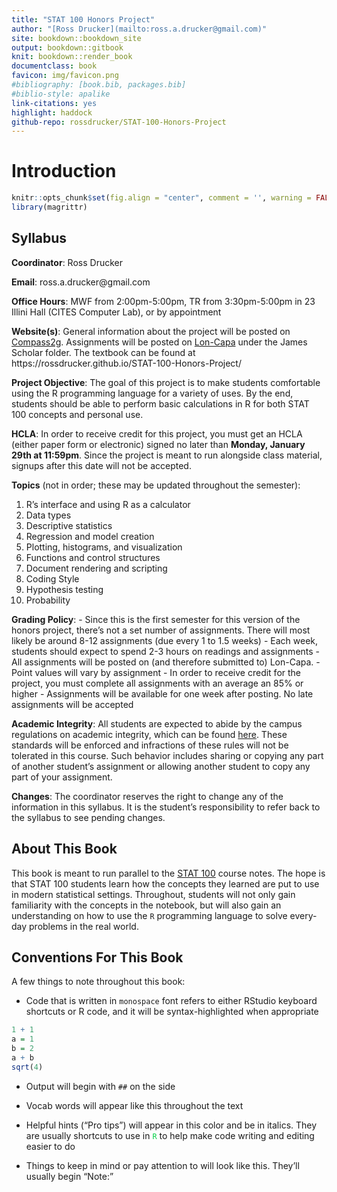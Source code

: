 ```yaml
---
title: "STAT 100 Honors Project"
author: "[Ross Drucker](mailto:ross.a.drucker@gmail.com)"
site: bookdown::bookdown_site
output: bookdown::gitbook
knit: bookdown::render_book
documentclass: book
favicon: img/favicon.png
#bibliography: [book.bib, packages.bib]
#biblio-style: apalike
link-citations: yes
highlight: haddock
github-repo: rossdrucker/STAT-100-Honors-Project
---
```

# Introduction {-}

```r
knitr::opts_chunk$set(fig.align = "center", comment = '', warning = FALSE, message = FALSE, fig.height = 7, fig.width = 12, cache = TRUE)
library(magrittr)
```

## Syllabus {-}

**Coordinator**: Ross Drucker

**Email**: ross.a.drucker@gmail.com

**Office Hours**: MWF from 2:00pm-5:00pm, TR from 3:30pm-5:00pm in 23 Illini Hall (CITES Computer Lab), or by appointment

**Website(s)**: General information about the project will be posted on [Compass2g](https://compass2g.illinois.edu/webapps/login/). Assignments will be posted on [Lon-Capa](lon-capa.illinois.edu) under the James Scholar folder. The textbook can be found at https://rossdrucker.github.io/STAT-100-Honors-Project/

**Project Objective**: The goal of this project is to make students comfortable using the R programming language for a variety of uses. By the end, students should be able to perform basic calculations in R for both STAT 100 concepts and personal use.

**HCLA**: In order to receive credit for this project, you must get an HCLA (either paper form or electronic) signed no later than **Monday, January 29th at 11:59pm**. Since the project is meant to run alongside class material, signups after this date will not be accepted.

**Topics** (not in order; these may be updated throughout the semester):

1)	R's interface and using R as a calculator
2)	Data types
3)	Descriptive statistics
4)	Regression and model creation
5)	Plotting, histograms, and visualization
6)	Functions and control structures
7)	Document rendering and scripting
8)	Coding Style
9)	Hypothesis testing
10)	Probability

**Grading Policy**: 
-	Since this is the first semester for this version of the honors project, there's not a set number of assignments. There will most likely be around 8-12 assignments (due every 1 to 1.5 weeks)
-	Each week, students should expect to spend 2-3 hours on readings and assignments
-	All assignments will be posted on (and therefore submitted to) Lon-Capa. 
-	Point values will vary by assignment
-	In order to receive credit for the project, you must complete all assignments with an average an 85% or higher
-	Assignments will be available for one week after posting. No late assignments will be accepted

**Academic Integrity**: All students are expected to abide by the campus regulations on academic integrity, which can be found [here](http://studentcode.illinois.edu/article1_part4_1-401.html). These standards will be enforced and infractions of these rules will not be tolerated in this course. Such behavior includes sharing or copying any part of another student's assignment or allowing another student to copy any part of your assignment.

**Changes**: The coordinator reserves the right to change any of the information in this syllabus. It is the student's responsibility to refer back to the syllabus to see pending changes.

## About This Book {-}

This book is meant to run parallel to the [STAT 100](http://courses.las.illinois.edu/stat/stat100/) course notes. The hope is that STAT 100 students learn how the concepts they learned are put to use in modern statistical settings. Throughout, students will not only gain familiarity with the concepts in the notebook, but will also gain an understanding on how to use the `R` programming language to solve every-day problems in the real world.

## Conventions For This Book {-}

A few things to note throughout this book:

- Code that is written in `monospace` font refers to either RStudio keyboard shortcuts or R code, and it will be syntax-highlighted when appropriate

```r
1 + 1
a = 1
b = 2
a + b
sqrt(4)
```

- Output will begin with `##` on the side

- Vocab words will appear like <span class = 'vocab'>this</span> throughout the text

- <span class = 'tip'>Helpful hints ("Pro tips") will appear in this color and be in italics. They are usually shortcuts to use in</span> <span style = 'color: #00ce45'>`R`</span> <span class = 'tip'>to help make code writing and editing easier to do</span>

- <span class = 'note'>Things to keep in mind or pay attention to will look like this. They'll usually begin "Note:"</span>
